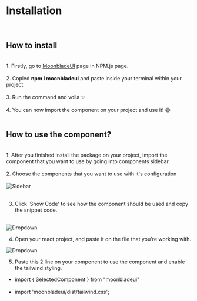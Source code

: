 
<Meta title="MDX/Installation" component={Dropdown} />

# Installation

<br/>

## How to install

<br/>
1. Firstly, go to <a href='https://www.npmjs.com/package/moonbladeui' target='_blank'>MoonbladeUI</a> page in <a>NPM.js</a> page.<br/><br/>
2. Copied <strong>npm i moonbladeui</strong> and paste inside your terminal within your project<br/><br/>
3. Run the command and voila ✨<br/><br/>
4. You can now import the component on your project and use it! 😄<br/><br/>


## How to use the component?

<br/>
1. After you finished install the package on your project, import the component that you want to use by going into components sidebar.<br/><br/>
2. Choose the components that you want to use with it's configuration<br/><br/>

<div style={{display: 'flex',justifyContent: 'center'}}>
  <img src={Sidebar} alt="Sidebar" />
</div>
<br/>

3. Click 'Show Code' to see how the component should be used and copy the snippet code. <br/><br/>
<div style={{display: 'flex',justifyContent: 'center'}}>
  <img src={DropdownImg} alt="Dropdown" />
</div>

4. Open your react project, and paste it on the file that you're working with. 

<div style={{display: 'flex',justifyContent: 'center'}}>
  <img src={SnippetCode} alt="Dropdown" />
</div>

5. Paste this 2 line on your component to use the component and enable the tailwind styling.
- import { SelectedComponent } from "moonbladeui" <br/><br/>
- import 'moonbladeui/dist/tailwind.css';




